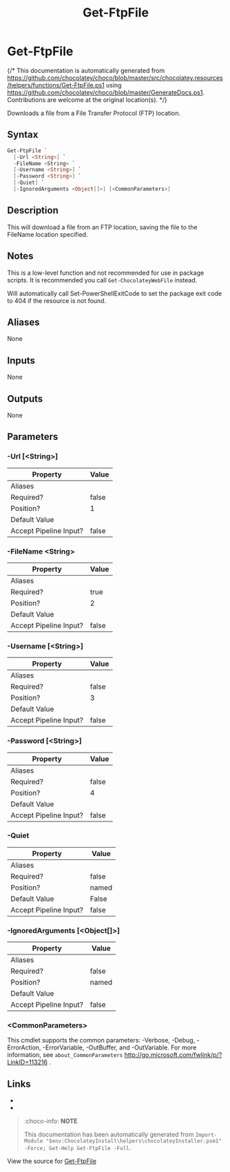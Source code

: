 ﻿---
order: 90
xref: get-ftpfile
title: Get-FtpFile
description: Information on Get-FtpFile function
---

# Get-FtpFile

{/* This documentation is automatically generated from https://github.com/chocolatey/choco/blob/master/src/chocolatey.resources/helpers/functions/Get-FtpFile.ps1 using https://github.com/chocolatey/choco/blob/master/GenerateDocs.ps1. Contributions are welcome at the original location(s). */}

Downloads a file from a File Transfer Protocol (FTP) location.

## Syntax

~~~powershell
Get-FtpFile `
  [-Url <String>] `
  -FileName <String> `
  [-Username <String>] `
  [-Password <String>] `
  [-Quiet] `
  [-IgnoredArguments <Object[]>] [<CommonParameters>]
~~~

## Description

This will download a file from an FTP location, saving the file to the
FileName location specified.

## Notes

This is a low-level function and not recommended for use in package
scripts. It is recommended you call `Get-ChocolateyWebFile` instead.

Will automatically call Set-PowerShellExitCode to set the package
exit code to 404 if the resource is not found.

## Aliases

None

## Inputs

None

## Outputs

None

## Parameters

###  -Url [&lt;String&gt;]
Property               | Value
---------------------- | -----
Aliases                |
Required?              | false
Position?              | 1
Default Value          |
Accept Pipeline Input? | false

###  -FileName &lt;String&gt;
Property               | Value
---------------------- | -----
Aliases                |
Required?              | true
Position?              | 2
Default Value          |
Accept Pipeline Input? | false

###  -Username [&lt;String&gt;]
Property               | Value
---------------------- | -----
Aliases                |
Required?              | false
Position?              | 3
Default Value          |
Accept Pipeline Input? | false

###  -Password [&lt;String&gt;]
Property               | Value
---------------------- | -----
Aliases                |
Required?              | false
Position?              | 4
Default Value          |
Accept Pipeline Input? | false

###  -Quiet
Property               | Value
---------------------- | -----
Aliases                |
Required?              | false
Position?              | named
Default Value          | False
Accept Pipeline Input? | false

###  -IgnoredArguments [&lt;Object[]&gt;]
Property               | Value
---------------------- | -----
Aliases                |
Required?              | false
Position?              | named
Default Value          |
Accept Pipeline Input? | false

### &lt;CommonParameters&gt;

This cmdlet supports the common parameters: -Verbose, -Debug, -ErrorAction, -ErrorVariable, -OutBuffer, and -OutVariable. For more information, see `about_CommonParameters` http://go.microsoft.com/fwlink/p/?LinkID=113216 .


## Links

 * <Xref title='Get-ChocolateyWebFile' value='get-chocolateywebfile' />
 * <Xref title='Get-WebFile' value='get-webfile' />


<Xref title="Function Reference" value="powershell-reference" />

> :choco-info: **NOTE**
>
> This documentation has been automatically generated from `Import-Module "$env:ChocolateyInstall\helpers\chocolateyInstaller.psm1" -Force; Get-Help Get-FtpFile -Full`.

View the source for [Get-FtpFile](https://github.com/chocolatey/choco/blob/master/src/chocolatey.resources/helpers/functions/Get-FtpFile.ps1)
